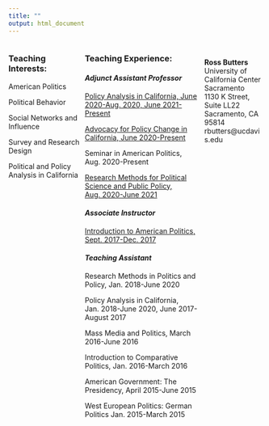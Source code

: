 ```yaml
---
title: ""
output: html_document
---
```


<style>
  .column-left{
    float: left;
    width: 30%;
    text-align: left;
  }
  .column-center{
    display: inline-block;
    width: 47%;
    text-align: left;
  }
  .column-right{
    float: right;
    width: 23%;
    text-align: left;
  }
</style>

<div class="column-left">

### **Teaching Interests:**

American Politics

Political Behavior 

Social Networks and Influence 

Survey and Research Design

Political and Policy Analysis in California
</div>


<div class="column-center">
### **Teaching Experience:**

#### *Adjunct Assistant Professor*

[Policy Analysis in California, June 2020-Aug. 2020, June 2021-Present](Pol 195 Syllabus.pdf)

[Advocacy for Policy Change in California, June 2020-Present](POL 193 Syllabus.pdf)

Seminar in American Politics, Aug. 2020-Present

[Research Methods for Political Science and Public Policy, Aug. 2020-June 2021](Pol 196E Syllabus.pdf)



#### *Associate Instructor*

[Introduction to American Politics, Sept. 2017-Dec. 2017](Pol_1_Syllabus_2017F.pdf)

#### *Teaching Assistant*

Research Methods in Politics and Policy, Jan. 2018-June 2020

Policy Analysis in California, Jan. 2018-June 2020, June 2017-August 2017 

Mass Media and Politics, March 2016-June 2016

Introduction to Comparative Politics, Jan. 2016-March 2016

American Government: The Presidency, April 2015-June 2015

West European Politics: German Politics Jan. 2015-March 2015

<!-- Global site tag (gtag.js) - Google Analytics -->
<script async src="https://www.googletagmanager.com/gtag/js?id=UA-125325302-1"></script>
<script>
  window.dataLayer = window.dataLayer || [];
  function gtag(){dataLayer.push(arguments);}
  gtag('js', new Date());

  gtag('config', 'UA-125325302-1');
</script>

</div>

<div class="column-right">
<br>
**Ross Butters** <br />
University of California Center Sacramento <br />
1130 K Street, Suite LL22 <br />
Sacramento, CA 95814 <br />
rbutters@ucdavis.edu 
</div>

